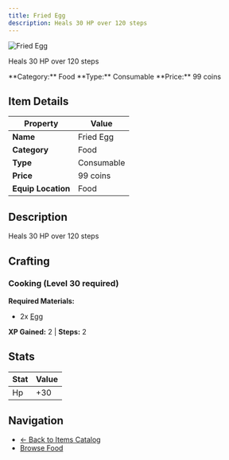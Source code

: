 ```yaml
---
title: Fried Egg
description: Heals 30 HP over 120 steps
---
```


<div className="flex items-start gap-6 mb-8">
  <div className="flex-shrink-0">
    <img src="/assets/resources/cooking/fried_egg.png" alt="Fried Egg" className="w-24 h-24 border rounded-lg" />
  </div>
  <div className="flex-1">
    <div className="space-y-2">
      <p className="text-lg text-muted-foreground">Heals 30 HP over 120 steps</p>
      <div className="flex flex-wrap gap-4 text-sm">
        <span className="px-2 py-1 bg-blue-100 dark:bg-blue-900 rounded-md">
          **Category:** Food
        </span>
        <span className="px-2 py-1 bg-green-100 dark:bg-green-900 rounded-md">
          **Type:** Consumable
        </span>
        <span className="px-2 py-1 bg-yellow-100 dark:bg-yellow-900 rounded-md">
          **Price:** 99 coins
        </span>
      </div>
    </div>
  </div>
</div>

## Item Details

| Property | Value |
|----------|-------|
| **Name** | Fried Egg |
| **Category** | Food |
| **Type** | Consumable |
| **Price** | 99 coins |
| **Equip Location** | Food |

## Description

Heals 30 HP over 120 steps


## Crafting

### Cooking (Level 30 required)

**Required Materials:**
- 2x [Egg](/docs/resources/individual/egg)

**XP Gained:** 2 | **Steps:** 2

## Stats

| Stat | Value |
|------|-------|
| Hp | +30 |


## Navigation

- [← Back to Items Catalog](/docs/items)
- [Browse Food](/docs/items#food)
